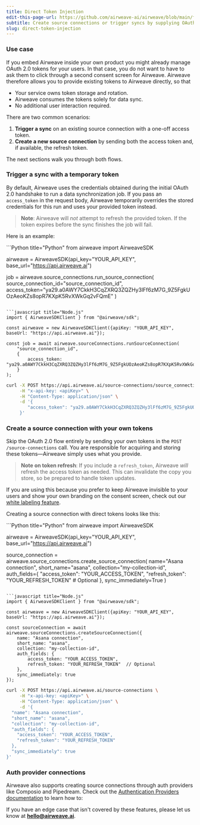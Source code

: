 ```yaml
---
title: Direct Token Injection
edit-this-page-url: https://github.com/airweave-ai/airweave/blob/main/fern/docs/pages/direct-token-injection.mdx
subtitle: Create source connections or trigger syncs by supplying OAuth&nbsp;2.0 tokens directly.
slug: direct-token-injection
---
```


### Use case

If you embed Airweave inside your own product you might already manage OAuth 2.0 tokens for your users.
In that case, you do not want to have to ask them to click through a second consent screen for Airweave.
Airweave therefore allows you to provide existing tokens to Airweave directly, so that

  - Your service owns token storage and rotation.
  - Airweave consumes the tokens solely for data sync.
  - No additional user interaction required.

There are two common scenarios:

1. **Trigger a sync** on an existing source connection with a one-off access token.
2. **Create a new source connection** by sending both the access token and, if available, the refresh token.

The next sections walk you through both flows.

### Trigger a sync with a temporary token

By default, Airweave uses the credentials obtained during the initial OAuth 2.0 handshake to run a data synchronization job.
If you pass an `access_token` in the request body, Airweave temporarily overrides the stored credentials for this run and uses your provided token instead.

> **Note**: Airweave will *not* attempt to refresh the provided token. If the token expires before the sync finishes the job will fail.

Here is an example:


<CodeBlocks>
```Python title="Python"
from airweave import AirweaveSDK

airweave = AirweaveSDK(api_key="YOUR_API_KEY", base_url="https://api.airweave.ai")

job = airweave.source_connections.run_source_connection(
    source_connection_id="source_connection_id",
    access_token="ya29.a0AWY7CkkH3CqZXRQ3ZQZHy3lFf6zM7G_9Z5FgkUOzAeoKZs8opR7KXpK5RvXWkGq2vFQmE"
)
```

```javascript title="Node.js"
import { AirweaveSDKClient } from "@airweave/sdk";

const airweave = new AirweaveSDKClient({apiKey: "YOUR_API_KEY", baseUrl: "https://api.airweave.ai"});

const job = await airweave.sourceConnections.runSourceConnection(
    "source_connection_id",
    {
        access_token: "ya29.a0AWY7CkkH3CqZXRQ3ZQZHy3lFf6zM7G_9Z5FgkUOzAeoKZs8opR7KXpK5RvXWkGq2vFQmE"
    }
);
```

```bash title="cURL"
curl -X POST https://api.airweave.ai/source-connections/source_connection_id/run \
     -H "x-api-key: <apiKey>" \
     -H "Content-Type: application/json" \
     -d '{
        "access_token": "ya29.a0AWY7CkkH3CqZXRQ3ZQZHy3lFf6zM7G_9Z5FgkUOzAeoKZs8opR7KXpK5RvXWkGq2vFQmE"
     }'
```
</CodeBlocks>


### Create a source connection with your own tokens

Skip the OAuth 2.0 flow entirely by sending your own tokens in the `POST /source-connections` call. You are responsible for acquiring and storing these tokens—Airweave simply uses what you provide.

> **Note on token refresh**: If you include a `refresh_token`, Airweave *will* refresh the access token as needed. This can invalidate the copy you store, so be prepared to handle token updates.

If you are using this because you prefer to keep Airweave invisible to your users and show your own branding on the consent screen, check out our [white labeling feature](https://docs.airweave.ai/white-label).

Creating a source connection with direct tokens looks like this:

<CodeBlocks>
```Python title="Python"
from airweave import AirweaveSDK

airweave = AirweaveSDK(api_key="YOUR_API_KEY", base_url="https://api.airweave.ai")

source_connection = airweave.source_connections.create_source_connection(
    name="Asana connection",
    short_name="asana",
    collection="my-collection-id",
    auth_fields={
        "access_token": "YOUR_ACCESS_TOKEN",
        "refresh_token": "YOUR_REFRESH_TOKEN"  # Optional
    },
    sync_immediately=True
)
```

```javascript title="Node.js"
import { AirweaveSDKClient } from "@airweave/sdk";

const airweave = new AirweaveSDKClient({apiKey: "YOUR_API_KEY", baseUrl: "https://api.airweave.ai"});

const sourceConnection = await airweave.sourceConnections.createSourceConnection({
    name: "Asana connection",
    short_name: "asana",
    collection: "my-collection-id",
    auth_fields: {
        access_token: "YOUR_ACCESS_TOKEN",
        refresh_token: "YOUR_REFRESH_TOKEN"  // Optional
    },
    sync_immediately: true
});
```

```bash title="cURL"
curl -X POST https://api.airweave.ai/source-connections \
     -H "x-api-key: <apiKey>" \
     -H "Content-Type: application/json" \
     -d '{
  "name": "Asana connection",
  "short_name": "asana",
  "collection": "my-collection-id",
  "auth_fields": {
    "access_token": "YOUR_ACCESS_TOKEN",
    "refresh_token": "YOUR_REFRESH_TOKEN"
  },
  "sync_immediately": true
}'
```
</CodeBlocks>

### Auth provider connections

Airweave also supports creating source connections through auth providers like Composio and Pipedream. Check out the [Authentication Providers documentation](/auth-providers) to learn how to:



If you have an edge case that isn't covered by these features, please let us know at **hello@airweave.ai**.
